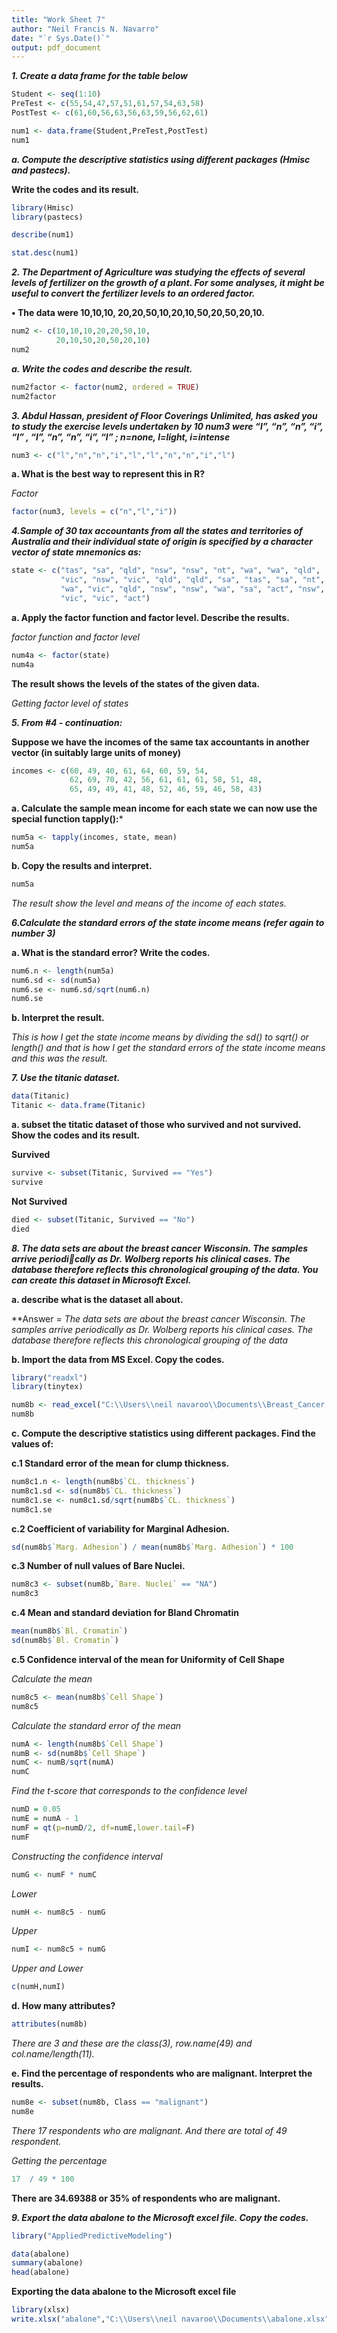 ---
title: "Work Sheet 7"
author: "Neil Francis N. Navarro"
date: "`r Sys.Date()`"
output: pdf_document
---

***1. Create a data frame for the table below***

```{r,}
Student <- seq(1:10)
PreTest <- c(55,54,47,57,51,61,57,54,63,58)
PostTest <- c(61,60,56,63,56,63,59,56,62,61)

num1 <- data.frame(Student,PreTest,PostTest)
num1
```


***a. Compute the descriptive statistics using different packages (Hmisc and pastecs).***

**Write the codes and its result.**

```{r,}
library(Hmisc)
library(pastecs)
```

```{r,}
describe(num1)
```

```{r,}
stat.desc(num1)
```


***2. The Department of Agriculture was studying the effects of several levels of fertilizer on the growth of a plant. For some analyses, it might be useful to convert the fertilizer levels to an ordered factor.***

**• The data were 10,10,10, 20,20,50,10,20,10,50,20,50,20,10.**

```{r,}
num2 <- c(10,10,10,20,20,50,10,
          20,10,50,20,50,20,10)
num2
```


***a. Write the codes and describe the result.***

```{r,}
num2factor <- factor(num2, ordered = TRUE)
num2factor
```


***3. Abdul Hassan, president of Floor Coverings Unlimited, has asked you to study the exercise levels undertaken by 10 num3 were “l”, “n”, “n”, “i”, “l” , “l”, “n”, “n”, “i”, “l” ; n=none, l=light, i=intense***


```{r,}
num3 <- c("l","n","n","i","l","l","n","n","i","l")
```


**a. What is the best way to represent this in R?**

*Factor*

```{r,}
factor(num3, levels = c("n","l","i"))
```


***4.Sample of 30 tax accountants from all the states and territories of Australia and their individual state of origin is specified by a character vector of state mnemonics as:***


```{r,}
state <- c("tas", "sa", "qld", "nsw", "nsw", "nt", "wa", "wa", "qld",
           "vic", "nsw", "vic", "qld", "qld", "sa", "tas", "sa", "nt",
           "wa", "vic", "qld", "nsw", "nsw", "wa", "sa", "act", "nsw",
           "vic", "vic", "act")

```

**a. Apply the factor function and factor level. Describe the results.**

*factor function and factor level*

```{r,}
num4a <- factor(state)
num4a
```

**The result shows the levels of the states of the given data.**

*Getting factor level of states*

***5. From #4 - continuation:***

**Suppose we have the incomes of the same tax accountants in another vector (in suitably large units of money)**

```{r,}
incomes <- c(60, 49, 40, 61, 64, 60, 59, 54,
             62, 69, 70, 42, 56, 61, 61, 61, 58, 51, 48,
             65, 49, 49, 41, 48, 52, 46, 59, 46, 58, 43)
```


**a. Calculate the sample mean income for each state we can now use the special function tapply():***

```{r,}
num5a <- tapply(incomes, state, mean)
num5a
```


**b. Copy the results and interpret.**

```{r,}
num5a
```

*The result show the level and means of the income of each states.*


***6.Calculate the standard errors of the state income means (refer again to number 3)***



**a. What is the standard error? Write the codes.**

```{r,}
num6.n <- length(num5a)
num6.sd <- sd(num5a)
num6.se <- num6.sd/sqrt(num6.n)
num6.se
```


**b. Interpret the result.**

*This is how I get the state income means by dividing the sd() to sqrt() or length() and that is how I get the standard errors of the state income means and this was the result.*


***7. Use the titanic dataset.***

```{r,}
data(Titanic)
Titanic <- data.frame(Titanic)
```


**a. subset the titatic dataset of those who survived and not survived. Show the codes and its result.**

**Survived**
```{r,}
survive <- subset(Titanic, Survived == "Yes")
survive
```

**Not Survived**
```{r,}
died <- subset(Titanic, Survived == "No")
died
```


***8. The data sets are about the breast cancer Wisconsin. The samples arrive periodically as Dr. Wolberg reports his clinical cases. The database therefore reflects this chronological grouping of the data. You can create this dataset in Microsoft Excel.***

**a. describe what is the dataset all about.**

**Answer =
*The data sets are about the breast cancer Wisconsin. The samples arrive periodically as Dr. Wolberg reports his clinical cases. The database therefore reflects this chronological grouping of the data*

**b. Import the data from MS Excel. Copy the codes.**

```{r,}
library("readxl")
library(tinytex)
```

```{r,}
num8b <- read_excel("C:\\Users\\neil navaroo\\Documents\\Breast_Cancer.xlsx")
num8b
```

**c. Compute the descriptive statistics using different packages. Find the values of:**

**c.1 Standard error of the mean for clump thickness.**

```{r,}
num8c1.n <- length(num8b$`CL. thickness`)
num8c1.sd <- sd(num8b$`CL. thickness`)
num8c1.se <- num8c1.sd/sqrt(num8b$`CL. thickness`)
num8c1.se
```


**c.2 Coefficient of variability for Marginal Adhesion.**

```{r,}
sd(num8b$`Marg. Adhesion`) / mean(num8b$`Marg. Adhesion`) * 100
```


**c.3 Number of null values of Bare Nuclei.**

```{r,}
num8c3 <- subset(num8b,`Bare. Nuclei` == "NA")
num8c3
```


**c.4 Mean and standard deviation for Bland Chromatin**

```{r,}
mean(num8b$`Bl. Cromatin`)
sd(num8b$`Bl. Cromatin`)
```


**c.5 Confidence interval of the mean for Uniformity of Cell Shape**

*Calculate the mean*

```{r,}
num8c5 <- mean(num8b$`Cell Shape`)
num8c5
```

*Calculate the standard error of the mean*

```{r,}
numA <- length(num8b$`Cell Shape`)
numB <- sd(num8b$`Cell Shape`)
numC <- numB/sqrt(numA)
numC
```

*Find the t-score that corresponds to the confidence level*

```{r,}
numD = 0.05
numE = numA - 1
numF = qt(p=numD/2, df=numE,lower.tail=F)
numF
```

*Constructing the confidence interval*

```{r,}
numG <- numF * numC
```

*Lower*

```{r,}
numH <- num8c5 - numG
```

*Upper*

```{r,}
numI <- num8c5 + numG
```

*Upper and Lower*

```{r,}
c(numH,numI)
```


**d. How many attributes?**

```{r,}
attributes(num8b)
```

*There are 3 and these are the class(3), row.name(49) and col.name/length(11).*

**e. Find the percentage of respondents who are malignant. Interpret the results.**

```{r,}
num8e <- subset(num8b, Class == "malignant")
num8e
```

*There 17 respondents who are malignant.*
*And there are total of 49 respondent.*

*Getting the percentage*

```{r,}
17  / 49 * 100
```

**There are 34.69388 or 35% of respondents who are malignant.**


***9. Export the data abalone to the Microsoft excel file. Copy the codes.***

```{r,}
library("AppliedPredictiveModeling")

data(abalone)
summary(abalone)
head(abalone)
```

**Exporting the data abalone to the Microsoft excel file**

```{r,}
library(xlsx)
write.xlsx("abalone","C:\\Users\\neil navaroo\\Documents\\abalone.xlsx")
```

